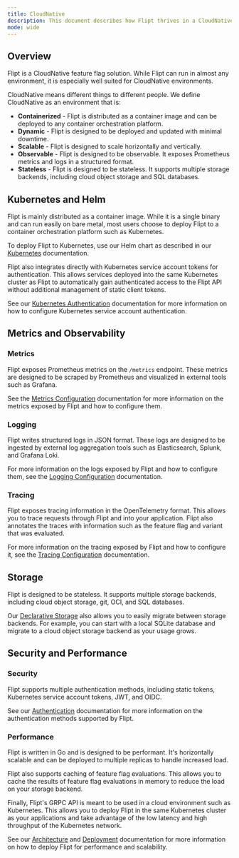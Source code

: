 ```yaml
---
title: CloudNative
description: This document describes how Flipt thrives in a CloudNative environment.
mode: wide
---
```


## Overview

Flipt is a CloudNative feature flag solution. While Flipt can run in almost any environment, it is especially well suited for CloudNative environments.

CloudNative means different things to different people. We define CloudNative as an environment that is:

- **Containerized** - Flipt is distributed as a container image and can be deployed to any container orchestration platform.
- **Dynamic** - Flipt is designed to be deployed and updated with minimal downtime.
- **Scalable** - Flipt is designed to scale horizontally and vertically.
- **Observable** - Flipt is designed to be observable. It exposes Prometheus metrics and logs in a structured format.
- **Stateless** - Flipt is designed to be stateless. It supports multiple storage backends, including cloud object storage and SQL databases.

## Kubernetes and Helm

Flipt is mainly distributed as a container image. While it is a single binary and can run easily on bare metal, most users choose to deploy Flipt to a container orchestration platform such as Kubernetes.

To deploy Flipt to Kubernetes, use our Helm chart as described in our [Kubernetes](/self-hosted/kubernetes) documentation.

Flipt also integrates directly with Kubernetes service account tokens for authentication. This allows services deployed into the same Kubernetes cluster as Flipt to automatically gain authenticated access to the Flipt API without additional management of static client tokens.

See our [Kubernetes Authentication](/authentication/methods#kubernetes) documentation for more information on how to configure Kubernetes service account authentication.

## Metrics and Observability

### Metrics

Flipt exposes Prometheus metrics on the `/metrics` endpoint. These metrics are designed to be scraped by Prometheus and visualized in external tools such as Grafana.

See the [Metrics Configuration](/configuration/observability#metrics) documentation for more information on the metrics exposed by Flipt and how to configure them.

### Logging

Flipt writes structured logs in JSON format. These logs are designed to be ingested by external log aggregation tools such as Elasticsearch, Splunk, and Grafana Loki.

For more information on the logs exposed by Flipt and how to configure them, see the [Logging Configuration](/configuration/observability#logging) documentation.

### Tracing

Flipt exposes tracing information in the OpenTelemetry format. This allows you to trace requests through Flipt and into your application. Flipt also annotates the traces with information such as the feature flag and variant that was evaluated.

For more information on the tracing exposed by Flipt and how to configure it, see the [Tracing Configuration](/configuration/observability#tracing) documentation.

## Storage

Flipt is designed to be stateless. It supports multiple storage backends, including cloud object storage, git, OCI, and SQL databases.

Our [Declarative Storage](/configuration/storage#declarative) also allows you to easily migrate between storage backends. For example, you can start with a local SQLite database and migrate to a cloud object storage backend as your usage grows.

## Security and Performance

### Security

Flipt supports multiple authentication methods, including static tokens, Kubernetes service account tokens, JWT, and OIDC.

See our [Authentication](/authentication) documentation for more information on the authentication methods supported by Flipt.

### Performance

Flipt is written in Go and is designed to be performant. It's horizontally scalable and can be deployed to multiple replicas to handle increased load.

Flipt also supports caching of feature flag evaluations. This allows you to cache the results of feature flag evaluations in memory to reduce the load on your storage backend.

Finally, Flipt's GRPC API is meant to be used in a cloud environment such as Kubernetes. This allows you to deploy Flipt in the same Kubernetes cluster as your applications and take advantage of the low latency and high throughput of the Kubernetes network.

See our [Architecture](/operations/architecture) and [Deployment](/operations/deployment) documentation for more information on how to deploy Flipt for performance and scalability.

